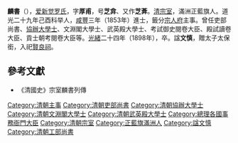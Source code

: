 {{Hatnote|这是[[满族人名|满族人名]]，只称名而不与姓氏连用，其姓氏为[[爱新觉罗氏|爱新觉罗]]。}}
'''麟書'''（{{bd|1829年||1898年||L}}），[[爱新觉罗氏|爱新觉罗氏]]，字'''厚甫'''，号'''芝弇'''、又作'''芝葊'''。[[清宗室|清宗室]]，滿洲正藍旗人。道光二十九年己酉科举人，[[咸豐|咸豐]]三年（1853年）進士，籤分[[宗人府|宗人府]]主事。曾任吏部尚書、[[協辦大學士|協辦大學士]]、文淵閣大學士、武英殿大學士、考試御史閱卷大臣、殿試讀卷大臣、貢士朝考閱卷大臣等。[[光緒|光緒]]二十四年（1898年），卒。諡'''文慎'''，贈太子太保銜，入祀[[賢良祠|賢良祠]]。

==參考文獻==
*《清國史》宗室麟書列傳
{{start box}}
{{s-off}}
{{succession box|[[宗室福錕|宗室福錕]]|[[宗室崑岡|宗室崑岡]]|[[清朝工部尚書列表|清朝工部滿尚書]]|<small>光緒十一年十一月癸亥 - 光緒十二年二月乙亥</small><br /><small>1886年1月3日 - 1886年3月16日</small>}}
{{succession box|[[錫珍|錫珍]]|[[熙敬|熙敬]]|[[清朝吏部尚書列表|吏部滿尚書]]|<small>光緒十五年九月丙辰 - 光緒二十一年六月乙酉</small><br><sub>1889年10月7日 - 1895年8月6日</sub>}}
{{end box}}
{{咸豐三年癸丑科殿試金榜}}
{{清朝入祀賢良祠}}
{{清朝人物小作品}}

{{DEFAULTSORT:Lin麟}}
[[Category:清朝主事|Category:清朝主事]]
[[Category:清朝吏部尚書|Category:清朝吏部尚書]]
[[Category:清朝協辦大學士|Category:清朝協辦大學士]]
[[Category:清朝文淵閣大學士|Category:清朝文淵閣大學士]]
[[Category:清朝武英殿大學士|Category:清朝武英殿大學士]]
[[Category:總理各國事務衙門大臣|Category:總理各國事務衙門大臣]]
[[Category:清朝宗室|Category:清朝宗室]]
[[Category:正藍旗滿洲人|Category:正藍旗滿洲人]]
[[Category:諡文慎|Category:諡文慎]]
[[Category:清朝工部尚書|Category:清朝工部尚書]]